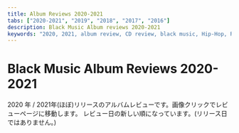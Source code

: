 ```yaml
---
title: Album Reviews 2020-2021
tabs: ["2020-2021", "2019", "2018", "2017", "2016"]
description: Black Music Album reviews 2020-2021
keywords: "2020, 2021, album review, CD review, black music, Hip-Hop, Rap, Soul, R&B"
---
```




# Black Music Album Reviews 2020-2021

<PageDescription>

2020 年 / 2021年(ほぼ)リリースのアルバムレビューです。画像クリックでレビューページに移動します。
レビュー日の新しい順になっています。(リリース日ではありません。)

</PageDescription>

<Row>
  <Column colMd={2} colLg={3} noGutterMdLeft>
    <Review2021no1 />
  </Column>
  <Column colMd={2} colLg={3} noGutterMdLeft>
    <Review2021no2 />
  </Column>
  <Column colMd={2} colLg={3} noGutterMdLeft>
    <Review2021no3 />
  </Column>
</Row>

<Row>
  <Column colMd={2} colLg={3} noGutterMdLeft>
    <Review1 />
  </Column>
  <Column colMd={2} colLg={3} noGutterMdLeft>
    <Review2 />
  </Column>
  <Column colMd={2} colLg={3} noGutterMdLeft>
    <Review3 />
  </Column>
  <Column colMd={2} colLg={3} noGutterMdLeft>
    <Review4 />
  </Column>
</Row>

<Row>
  <Column colMd={2} colLg={3} noGutterMdLeft>
    <Review5 />
  </Column>
  <Column colMd={2} colLg={3} noGutterMdLeft>
    <Review6 />
  </Column>
  <Column colMd={2} colLg={3} noGutterMdLeft>
    <Review7 />
  </Column>
  <Column colMd={2} colLg={3} noGutterMdLeft>
    <Review8 />
  </Column>
</Row>

<Row>
  <Column colMd={2} colLg={3} noGutterMdLeft>
    <Review9 />
  </Column>
  <Column colMd={2} colLg={3} noGutterMdLeft>
    <Review10 />
  </Column>
  <Column colMd={2} colLg={3} noGutterMdLeft>
    <Review11 />
  </Column>
  <Column colMd={2} colLg={3} noGutterMdLeft>
    <Review12 />
  </Column>
</Row>

<Row>
  <Column colMd={2} colLg={3} noGutterMdLeft>
    <Review13 />
  </Column>
  <Column colMd={2} colLg={3} noGutterMdLeft>
    <Review14 />
  </Column>
  <Column colMd={2} colLg={3} noGutterMdLeft>
    <Review15 />
  </Column>
  <Column colMd={2} colLg={3} noGutterMdLeft>
    <Review16 />
  </Column>
</Row>

<Row>
  <Column colMd={2} colLg={3} noGutterMdLeft>
    <Review17 />
  </Column>
  <Column colMd={2} colLg={3} noGutterMdLeft>
    <Review18 />
  </Column>
  <Column colMd={2} colLg={3} noGutterMdLeft>
    <Review19 />
  </Column>
  <Column colMd={2} colLg={3} noGutterMdLeft>
    <Review20 />
  </Column>
</Row>

<Row>
  <Column colMd={2} colLg={3} noGutterMdLeft>
    <Review21 />
  </Column>
  <Column colMd={2} colLg={3} noGutterMdLeft>
    <Review22 />
  </Column>
  <Column colMd={2} colLg={3} noGutterMdLeft>
    <Review23 />
  </Column>
  <Column colMd={2} colLg={3} noGutterMdLeft>
    <Review24 />
  </Column>
</Row>

<Row>
  <Column colMd={2} colLg={3} noGutterMdLeft>
    <Review25 />
  </Column>
  <Column colMd={2} colLg={3} noGutterMdLeft>
    <Review26 />
  </Column>
  <Column colMd={2} colLg={3} noGutterMdLeft>
    <Review27 />
  </Column>
  <Column colMd={2} colLg={3} noGutterMdLeft>
    <Review28 />
  </Column>
</Row>

<Row>
  <Column colMd={2} colLg={3} noGutterMdLeft>
    <Review29 />
  </Column>
  <Column colMd={2} colLg={3} noGutterMdLeft>
    <Review30 />
  </Column>
  <Column colMd={2} colLg={3} noGutterMdLeft>
    <Review31 />
  </Column>
  <Column colMd={2} colLg={3} noGutterMdLeft>
    <Review32 />
  </Column>
</Row>

<Row>
  <Column colMd={2} colLg={3} noGutterMdLeft>
    <Review33 />
  </Column>
  <Column colMd={2} colLg={3} noGutterMdLeft>
    <Review34 />
  </Column>
  <Column colMd={2} colLg={3} noGutterMdLeft>
    <Review35 />
  </Column>
  <Column colMd={2} colLg={3} noGutterMdLeft>
    <Review36 />
  </Column>
</Row>

<Row>
  <Column colMd={2} colLg={3} noGutterMdLeft>
    <Review37 />
  </Column>
</Row>
